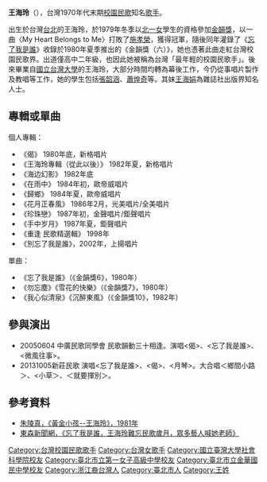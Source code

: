 {{Otheruses|王海玲|subject=[[台灣|台灣]][[歌手|歌手]]|other=同名同姓之台灣[[豫劇|豫劇]][[演員|演員]]}}
{{藝人
|姓名 = 王海玲
|類型 = 女歌手
|籍貫 = 
|出生日期 = {{birth date and age|1963|1|21}}
|出生地點 = {{ROC|臺灣省}}[[臺北市_(省轄市)|臺北市]]
|國籍 = {{ROC}}
|職業 = [[歌手|歌手]]
|教育程度 =[[金華國中|金華國中]]<br>[[北一女中|北一女中]]<br>[[國立台灣大學|國立台灣大學]]社會系
|音樂類型 = [[校園民歌|校園民歌]]
|代表作 = 《忘了我是誰》、《偈》
}}

'''王海玲'''（{{bd|1963年|1月21日|catIdx=W王}}），台灣1970年代末期[[校園民歌|校園民歌]]知名[[歌手|歌手]]。

出生於台灣[[台北|台北]]的王海玲，於1979年冬季以[[北一女|北一女]]學生的資格參加[[金韻獎|金韻獎]]，以一曲〈My Heart Belongs to Me〉打敗了[[施孝榮|施孝榮]]，獲得冠軍，隨後同年灌錄了《[[忘了我是誰|忘了我是誰]]》收錄於1980年夏季推出的《金韻獎（六）》，她也憑著此曲走紅台灣校園民歌界。出道僅高中二年級，也因此她被稱為台灣「最年輕的校園民歌手」。後來畢業自[[國立台灣大學|國立台灣大學]]的王海玲，大部分時間均轉為幕後工作，今仍從事唱片製作及教唱等工作，她的學生包括[[張韶涵|張韶涵]]、[[蕭煌奇|蕭煌奇]]等。其妹[[王海娟|王海娟]]為雜誌社出版界知名人士。

==專輯或單曲==
個人專輯：
*《偈》 1980年底，新格唱片
*《王海玲專輯（從此以後）》 1982年夏，新格唱片
*《海边幻影》 1982年底
*《在雨中》 1984年初，歐帝威唱片
*《歸鄉》 1984年夏，歐帝威唱片
*《花月正春風》 1986年2月，光美唱片/全美唱片
*《珍珠戀》 1987年初，金聲唱片/鉅聲唱片
*《手中岁月》 1987年夏，鉅聲唱片
*《重逢 民歌精選輯》 1998年
*《別忘了我是誰》，2002年，上揚唱片
單曲：
*《忘了我是誰》（《金韻獎6》，1980年）
*《勿忘塵》《雪花的快樂》（《金韻獎7》，1980年）
*《我心似清泉》《沉醉東風》（《金韻獎10》，1982年）

==參與演出==
*20050604 中廣民歌同學會 民歌韻動三十相逢。演唱<偈>、<忘了我是誰>、<微風往事>。
*20131005新莊民歌 演唱<忘了我是誰>、<偈>、<月琴>。大合唱＜鄉間小路＞、<小草＞、＜就要揮別＞。

==參考資料==
*[http://www.tonight.tv/modules/news/article.php?storyid=283 朱陵真，《黃金小孩--王海玲》，1981年]{{Dead link|date=2019年11月 |bot=InternetArchiveBot |fix-attempted=yes }}
*[http://www.ettoday.com/2007/07/05/10845-2121917.htm 東森新聞網，《忘了我是誰，王海玲難忘民歌歲月，眾多藝人喊她老師》]
{{TW-enter-bio-stub}}

{{DEFAULTSORT:Wang王}}
[[Category:台灣校園民歌歌手|Category:台灣校園民歌歌手]]
[[Category:台灣女歌手|Category:台灣女歌手]]
[[Category:國立臺灣大學社會科學院校友|Category:國立臺灣大學社會科學院校友]]
[[Category:臺北市立第一女子高級中學校友|Category:臺北市立第一女子高級中學校友]]
[[Category:臺北市立金華國民中學校友|Category:臺北市立金華國民中學校友]]
[[Category:浙江裔台灣人|Category:浙江裔台灣人]]
[[Category:臺北市人|Category:臺北市人]]
[[Category:王姓|Category:王姓]]